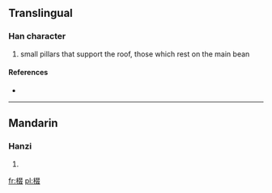 ==Translingual==

===Han character===
{{Han char|rn=75|rad=木|as=08|sn=12|four=4794<sub>7</sub>|canj=木水水水 (DEEE)}}

# small pillars that support the roof, those which rest on the main bean

====References====
* {{Han ref|kx=0534.180|dkj=14981|dj=0922.140|hdz=21242.040|uh=68F3|ud=26867|bh=D9BA|bd=55738}}

----

==Mandarin==

===Hanzi===
{{cmn-hanzi|pin=[[kě]] ([[ke3]]), [[kuǎn]] ([[kuan3]]), [[zhuó]] ([[zhuo2]])|wg=k'o<sup>3</sup>, k'uan<sup>3</sup>, cho<sup>2</sup>}}

# {{defn|Mandarin|sort=木08}}

[[fr:棳]]
[[pl:棳]]